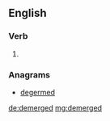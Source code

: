 ==English==

===Verb===
{{head|en|verb form}}

# {{en-past of|demerge}}

===Anagrams===
* [[degermed#English|degermed]]

[[de:demerged]]
[[mg:demerged]]